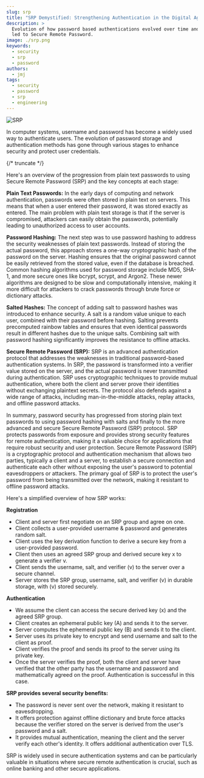 ```yaml
---
slug: srp
title: "SRP Demystified: Strengthening Authentication in the Digital Age"
description: >
  Evolution of how password based authentications evolved over time and how it
  led to Secure Remote Password.
image: ./srp.png
keywords:
  - security
  - srp
  - password
authors:
  - jmj
tags:
  - security
  - password
  - srp
  - engineering
---
```


![SRP](./srp.png)

In computer systems, username and password has become a widely used way to
authenticate users. The evolution of password storage and authentication methods
has gone through various stages to enhance security and protect user
credentials.

{/* truncate */}

Here's an overview of the progression from plain text passwords to using Secure
Remote Password (SRP) and the key concepts at each stage:

**Plain Text Passwords:** In the early days of computing and network
authentication, passwords were often stored in plain text on servers. This means
that when a user entered their password, it was stored exactly as entered. The
main problem with plain text storage is that if the server is compromised,
attackers can easily obtain the passwords, potentially leading to unauthorized
access to user accounts.

**Password Hashing:** The next step was to use password hashing to address the
security weaknesses of plain text passwords. Instead of storing the actual
password, this approach stores a one-way cryptographic hash of the password on
the server. Hashing ensures that the original password cannot be easily
retrieved from the stored value, even if the database is breached. Common
hashing algorithms used for password storage include MD5, SHA-1, and more secure
ones like bcrypt, scrypt, and Argon2. These newer algorithms are designed to be
slow and computationally intensive, making it more difficult for attackers to
crack passwords through brute force or dictionary attacks.

**Salted Hashes:** The concept of adding salt to password hashes was introduced
to enhance security. A salt is a random value unique to each user, combined with
their password before hashing. Salting prevents precomputed rainbow tables and
ensures that even identical passwords result in different hashes due to the
unique salts. Combining salt with password hashing significantly improves the
resistance to offline attacks.

**Secure Remote Password (SRP):** SRP is an advanced authentication protocol
that addresses the weaknesses in traditional password-based authentication
systems. In SRP, the password is transformed into a verifier value stored on the
server, and the actual password is never transmitted during authentication. SRP
uses cryptographic techniques to provide mutual authentication, where both the
client and server prove their identities without exchanging plaintext secrets.
The protocol also defends against a wide range of attacks, including
man-in-the-middle attacks, replay attacks, and offline password attacks.

In summary, password security has progressed from storing plain text passwords
to using password hashing with salts and finally to the more advanced and secure
Secure Remote Password (SRP) protocol. SRP protects passwords from exposure and
provides strong security features for remote authentication, making it a
valuable choice for applications that require robust security and user
protection. Secure Remote Password (SRP) is a cryptographic protocol and
authentication mechanism that allows two parties, typically a client and a
server, to establish a secure connection and authenticate each other without
exposing the user's password to potential eavesdroppers or attackers. The
primary goal of SRP is to protect the user's password from being transmitted
over the network, making it resistant to offline password attacks.

Here's a simplified overview of how SRP works:

**Registration**

- Client and server first negotiate on an SRP group and agree on one.
- Client collects a user-provided username & password and generates random salt.
- Client uses the key derivation function to derive a secure key from a
  user-provided password.
- Client then uses an agreed SRP group and derived secure key x to generate a
  verifier v.
- Client sends the username, salt, and verifier (v) to the server over a secure
  channel.
- Server stores the SRP group, username, salt, and verifier (v) in durable
  storage, with (v) stored securely.

**Authentication**

- We assume the client can access the secure derived key (x) and the agreed SRP
  group.
- Client creates an ephemeral public key (A) and sends it to the server.
- Server computes the ephemeral public key (B) and sends it to the client.
- Server uses its private key to encrypt and send username and salt to the
  client as proof.
- Client verifies the proof and sends its proof to the server using its private
  key.
- Once the server verifies the proof, both the client and server have verified
  that the other party has the username and password and mathematically agreed
  on the proof. Authentication is successful in this case.

**SRP provides several security benefits:**

- The password is never sent over the network, making it resistant to
  eavesdropping.
- It offers protection against offline dictionary and brute force attacks
  because the verifier stored on the server is derived from the user's password
  and a salt.
- It provides mutual authentication, meaning the client and the server verify
  each other's identity. It offers additional authentication over TLS.

SRP is widely used in secure authentication systems and can be particularly
valuable in situations where secure remote authentication is crucial, such as
online banking and other secure applications.
